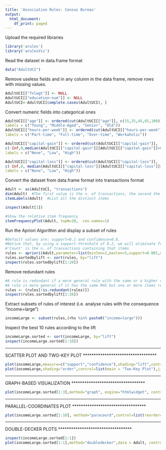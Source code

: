---
title: 'Association Rules: Census Bureau'
output:
  html_document:
    df_print: paged
---

Upload the required libraries

```{r}
library('arules')
library('arulesViz')
```

Read the dataset in data.frame format

```{r}
data("AdultUCI")
```

Remove useless fields and in any column in the data frame, remove rows with missing values.

```{r}
AdultUCI[["fnlwgt"]] <- NULL
AdultUCI[["education-num"]] <- NULL
AdultUCI<-AdultUCI[complete.cases(AdultUCI), ]
```

Convert numeric fields into categorical ones

```{r}
AdultUCI[["age"]] <- ordered(cut(AdultUCI[["age"]], c(15,25,45,65,100)),
labels = c("Young", "Middle-Aged", "Senior", "Old"))
AdultUCI[["hours-per-week"]] <- ordered(cut(AdultUCI[["hours-per-week"]],c(0,25,40,60,168)),
labels = c("Part-time", "Full-time", "Over-time", "Workaholic"))

AdultUCI[["capital-gain"]] <- ordered(cut(AdultUCI[["capital-gain"]],
c(-Inf,0,median(AdultUCI[["capital-gain"]][AdultUCI[["capital-gain"]]>0]),Inf)),
labels = c("None", "Low", "High"))

AdultUCI[["capital-loss"]] <- ordered(cut(AdultUCI[["capital-loss"]],
c(-Inf,0, median(AdultUCI[["capital-loss"]][AdultUCI[["capital-loss"]]>0]),Inf)), 
labels = c("None", "Low", "High"))
```

Convert the dataset from data.frame format into transactions format

```{r}
Adult <- as(AdultUCI, "transactions")
dim(Adult)  #The first value is the n. of transactions, the second the n. of different items
itemLabels(Adult)  #List all the distinct items
```

```{r}
inspect(Adult[3])
```

```{r}
#Show the relative item frequency
itemFrequencyPlot(Adult, topN=20,  cex.names=1)
```

Run the Apriori Algorithm and display a subset of rules

```{r}
#Default values are: support=0.1 and confidence=0.8.
#Notice that, by using a support-threshold of 0.2, we will eliminate from the analysis all items having support below 0.2.
#'Count' is the n. of transactions containing that items
rules <- apriori(Adult,parameter=list(minlen=2,maxlen=5,support=0.001,confidence=0.5, target="rules"),control = list(verbose=F))
rules.sortedbylift <- sort(rules, by="lift")
inspect(rules.sortedbylift[1:20])
```

Remove redundant rules

```{r}
#A rule is redundant if a more general rule with the same or a higher confidence exists.
#A rule is more general if it has the same RHS but one or more items removed from the LHS.
rules <- (rules[!is.redundant(rules)])
inspect(rules.sortedbylift[1:20])
```

Extract subsets of rules of interest (i.e. analyse rules with the consequence "income=large")

```{r}
incomeLarge <- subset(rules,(rhs %in% paste0("income=large")))
```

Inspect the best 10 rules according to the lift

```{r}
incomeLarge.sorted <- sort(incomeLarge, by="lift")
inspect(incomeLarge.sorted[1:10])
```

------------------------------------------------------------------------

SCATTER PLOT AND TWO-KEY PLOT \*\*\*\*\*\*\*\*\*\*\*\*\*\*\*\*\*\*\*\*\*\*\*\*\*\*\*\*\*\*\*\*\*\*

```{r}
plot(incomeLarge,measure=c("support","confidence"),shading="lift",control=list(main="Scatter Plot"),jitter=0)
plot(incomeLarge,shading="order",control=list(main = "Two-Key Plot"),jitter=0)
```

------------------------------------------------------------------------

GRAPH-BASED VISUALIZATION \*\*\*\*\*\*\*\*\*\*\*\*\*\*\*\*\*\*\*\*\*\*\*\*\*\*\*\*\*\*\*\*\*\*

```{r fig.height=9, fig.width=7}
plot(incomeLarge.sorted[1:3],method="graph", engine="htmlwidget", control=list(main = "Top 3 rules for 'Large Income'"))
```

------------------------------------------------------------------------

PARALLEL-COORDINATES PLOT \*\*\*\*\*\*\*\*\*\*\*\*\*\*\*\*\*\*\*\*\*\*\*\*\*\*\*\*\*\*\*\*\*\*

```{r}
plot(incomeLarge.sorted[1:10], method="paracoord",control=list(reorder=TRUE, main = "Top 10 rules for 'Large Income'"))
```

------------------------------------------------------------------------

DOUBLE-DECKER PLOTS \*\*\*\*\*\*\*\*\*\*\*\*\*\*\*\*\*\*\*\*\*\*\*\*\*\*\*\*\*\*\*\*\*\*

```{r, fig.width=14, fig.height=14}
inspect(incomeLarge.sorted[1:1])
plot(incomeLarge.sorted[1:1],method="doubledecker",data = Adult, control=list(main = "Double-Decker Plot"))
```
